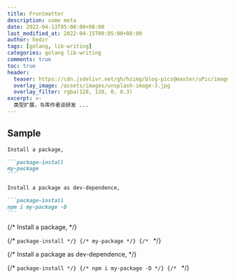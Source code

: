 ```yaml
---
title: Frontmatter
description: some meta
date: 2022-04-13T05:00:00+08:00
last_modified_at: 2022-04-15T00:05:00+08:00
author: hedzr
tags: [golang, lib-writing]
categories: golang lib-writing
comments: true
toc: true
header:
  teaser: https://cdn.jsdelivr.net/gh/hzimg/blog-pics@master/uPic/image-20220409105705674.png
  overlay_image: /assets/images/unsplash-image-3.jpg
  overlay_filter: rgba(128, 128, 0, 0.3)
excerpt: >-
  类型扩展，与库作者谈研发 ...
---
```


## Sample

````markdown
Install a package,

```package-install
my-package
```

Install a package as dev-dependence,

```package-install
npm i my-package -D
```
````

{/* Install a package, */}

{/* ```package-install */}
{/* my-package */}
{/* ``` */}

{/* Install a package as dev-dependence, */}

{/* ```package-install */}
{/* npm i my-package -D */}
{/* ``` */}
